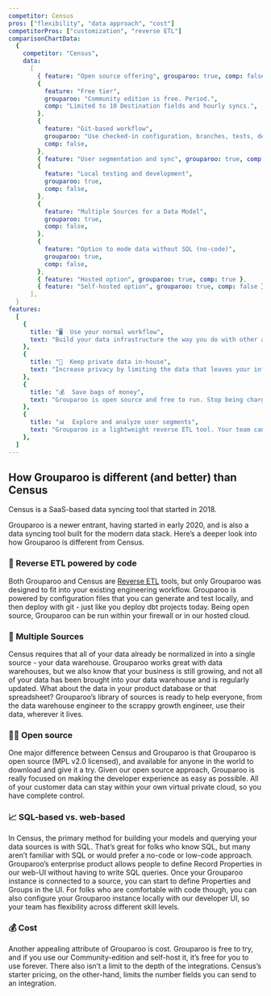 ```yaml
---
competitor: Census
pros: ["flexibility", "data approach", "cost"]
competitorPros: ["customization", "reverse ETL"]
comparisonChartData:
  {
    competitor: "Census",
    data:
      [
        { feature: "Open source offering", grouparoo: true, comp: false },
        {
          feature: "Free tier",
          grouparoo: "Community edition is free. Period.",
          comp: "Limited to 10 Destination fields and hourly syncs.",
        },
        {
          feature: "Git-based workflow",
          grouparoo: "Use checked-in configuration, branches, tests, deployments.",
          comp: false,
        },
        { feature: "User segmentation and sync", grouparoo: true, comp: false },
        {
          feature: "Local testing and development",
          grouparoo: true,
          comp: false,
        },
        {
          feature: "Multiple Sources for a Data Model",
          grouparoo: true,
          comp: false,
        },
        {
          feature: "Option to mode data without SQL (no-code)",
          grouparoo: true,
          comp: false,
        },
        { feature: "Hosted option", grouparoo: true, comp: true },
        { feature: "Self-hosted option", grouparoo: true, comp: false },
      ],
  }
features:
  [
    {
      title: "🖥  Use your normal workflow",
      text: "Build your data infrastructure the way you do with other apps. Grouparoo’s git-based workflow makes it easy.",
    },
    {
      title: "🔐  Keep private data in-house",
      text: "Increase privacy by limiting the data that leaves your infrastructure without sacrificing your customer experience.",
    },
    {
      title: "💰  Save bags of money",
      text: "Grouparoo is open source and free to run. Stop being charged by your connections and focus on what you want to build.",
    },
    {
      title: "📊  Explore and analyze user segments",
      text: "Grouparoo is a lightweight reverse ETL tool. Your team can explore your customer data and build cohorts and segments of your users.",
    },
  ]
---
```


## How Grouparoo is different (and better) than Census

Census is a SaaS-based data syncing tool that started in 2018.

Grouparoo is a newer entrant, having started in early 2020, and is also a data syncing tool built for the modern data stack. Here’s a deeper look into how Grouparoo is different from Census.

### 🚀 Reverse ETL powered by code

Both Grouparoo and Census are [Reverse ETL](/solutions/reverse-etl) tools, but only Grouparoo was designed to fit into your existing engineering workflow. Grouparoo is powered by configuration files that you can generate and test locally, and then deploy with git - just like you deploy dbt projects today. Being open source, Grouparoo can be run within your firewall or in our hosted cloud.

<SectionDivider
  imagePath="/images/home/integrations/snowflake/snowflake-table-mode.png"
  heading="Easily define records, no matter your data."
  width="713"
  height="387"
  content="Grouparoo's queryable data structure makes it easy to create records. You can configure customer records from the developer UI on our community edition and check it into git, or straight from the app UI with our enterprise product."
  imageLeft="true"
  browser="true"
/>

### 📀 Multiple Sources

Census requires that all of your data already be normalized in into a single source - your data warehouse. Grouparoo works great with data warehouses, but we also know that your business is still growing, and not all of your data has been brought into your data warehouse and is regularly updated. What about the data in your product database or that spreadsheet? Grouparoo’s library of sources is ready to help everyone, from the data warehouse engineer to the scrappy growth engineer, use their data, wherever it lives.

<SectionDivider
  imagePath="/images/home/integrations/mailchimp/grouparoo-to-mailchimp.png"
  width="713"
  height="387"
  heading="Connect your customer records to all your SaaS tools"
  imageLeft="false"
  browser="true"
  content="With the records and properties you’ve defined in Grouparoo, you can then sync that data to Mailchimp and other tools that your team uses."
/>

### 🧑‍💻 Open source

One major difference between Census and Grouparoo is that Grouparoo is open source (MPL v2.0 licensed), and available for anyone in the world to download and give it a try. Given our open source approach, Grouparoo is really focused on making the developer experience as easy as possible. All of your customer data can stay within your own virtual private cloud, so you have complete control.

### 📈 SQL-based vs. web-based

In Census, the primary method for building your models and querying your data sources is with SQL. That’s great for folks who know SQL, but many aren’t familiar with SQL or would prefer a no-code or low-code approach. Grouparoo’s enterprise product allows people to define Record Properties in our web-UI without having to write SQL queries. Once your Grouparoo instance is connected to a source, you can start to define Properties and Groups in the UI. For folks who are comfortable with code though, you can also configure your Grouparoo instance locally with our developer UI, so your team has flexibility across different skill levels.

### 💰 Cost

Another appealing attribute of Grouparoo is cost. Grouparoo is free to try, and if you use our Community-edition and self-host it, it’s free for you to use forever. There also isn’t a limit to the depth of the integrations. Census’s starter pricing, on the other-hand, limits the number fields you can send to an integration.

<SectionDivider
  imagePath="/images/home/solutions/comparisons/install-code.svg"
  heading="Free and Easy to Install"
  width="600"
  height="146"
  content="Try Grouparoo on your computer today or install it on your company’s servers. Your data stays private on your servers. No usage or storage limits."
  imageLeft="true"
/>
